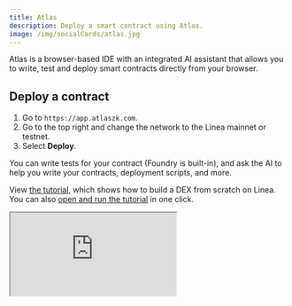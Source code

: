 ```yaml
---
title: Atlas
description: Deploy a smart contract using Atlas.
image: /img/socialCards/atlas.jpg
---
```


Atlas is a browser-based IDE with an integrated AI assistant that allows you to
write, test and deploy smart contracts directly from your browser.

## Deploy a contract

1. Go to `https://app.atlaszk.com`.
1. Go to the top right and change the network to the Linea mainnet or testnet.
1. Select **Deploy**.

You can write tests for your contract (Foundry is built-in), and ask the AI to
help you write your contracts, deployment scripts, and more.

View
[the tutorial](https://www.youtube.com/embed/mnyYizj3l_8?si=eVXHsWWZxlg9EU4D),
which shows how to build a DEX from scratch on Linea. You can also
[open and run the tutorial](https://app.atlaszk.com/projects?template=https://github.com/sameesiddiqui/LilDex&open=LilDex.sol)
in one click.

<div class="center-container">
  <div class="video-container">
    <iframe
      class="video-iframe"
      src="https://www.youtube.com/embed/mnyYizj3l_8?si=eVXHsWWZxlg9EU4D"
      title="How to build a DEX (like uniswap) in 1 smart contract"
      allow="accelerometer; autoplay; clipboard-write; encrypted-media; gyroscope; picture-in-picture; web-share"
      allowFullScreen></iframe>
  </div>
</div>
